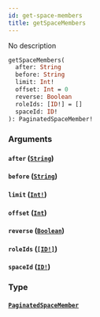 ```yaml
---
id: get-space-members
title: getSpaceMembers
---
```


No description

```graphql
getSpaceMembers(
  after: String
  before: String
  limit: Int!
  offset: Int = 0
  reverse: Boolean
  roleIds: [ID!] = []
  spaceId: ID!
): PaginatedSpaceMember!

```

### Arguments

#### `after` ([`String`](/docs/graphql/scalars/string))

#### `before` ([`String`](/docs/graphql/scalars/string))

#### `limit` ([`Int!`](/docs/graphql/scalars/int))

#### `offset` ([`Int`](/docs/graphql/scalars/int))

#### `reverse` ([`Boolean`](/docs/graphql/scalars/boolean))

#### `roleIds` ([`[ID!]`](/docs/graphql/scalars/id))

#### `spaceId` ([`ID!`](/docs/graphql/scalars/id))

### Type

#### [`PaginatedSpaceMember`](/docs/graphql/objects/paginated-space-member)
